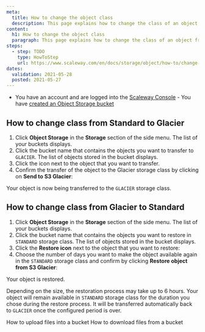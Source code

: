 ```yaml
---
meta:
  title: How to change the object class
  description: This page explains how to change the class of an object from Standard to Glacier and from Glacier to Standard.
content:
  h1: How to change the object class
  paragraph: This page explains how to change the class of an object from Standard to Glacier and from Glacier to Standard.
steps:
  - step: TODO
    type: HowToStep
    url: https://www.scaleway.com/en/docs/storage/object/how-to/change-object-classes
dates:
  validation: 2021-05-28
  posted: 2021-05-27
---
```


<Message type="requirement">

  - You have an account and are logged into the [Scaleway Console](https://console.scaleway.com)  - You have [created an Object Storage bucket](/storage/object/how-to/create-a-bucket/)

</Message>

## How to change class from Standard to Glacier

1. Click **Object Storage** in the **Storage** section of the side menu. The list of your buckets displays.
2. Click the bucket name that contains the objects you want to transfer to `GLACIER`. The list of objects stored in the bucket displays.
3. Click the <Icon name="glacier" /> icon next to the object that you want to transfer.
4. Confirm the transfer of the object to the Glacier storage class by clicking on **Send to S3 Glacier**: 
  <Lightbox src="scaleway-send-to-glacier.png" alt="" />

Your object is now being transferred to the `GLACIER` storage class.

## How to change class from Glacier to Standard

1. Click **Object Storage** in the **Storage** section of the side menu. The list of your buckets displays.
2. Click the bucket name that contains the objects you want to restore in `STANDARD` storage class. The list of objects stored in the bucket displays.
3. Click the **Restore icon** next to the object that you want to restore: 
4. Choose the number of days you want to make the object available again in the `STANDARD` storage class and confirm by clicking **Restore object from S3 Glacier**: 
  <Lightbox src="scaleway-restore-from-glacier.png" alt="" />

Your object is restored. 
<Message type="note">

Depending on the size, the restoration process may take up to 6 hours. Your object will remain available in `STANDARD` storage class for the duration you chose during the restore process. It will be transferred automatically back to `GLACIER` once the configured period is over. 

</Message>

<Navigation title="See Also">
  <PreviousButton to="/storage/object/how-to/upload-files-into-a-bucket/">How to upload files into a bucket</PreviousButton>
  <NextButton to="/storage/object/how-to/download-files-from-a-bucket/">How to download files from a bucket</NextButton>
</Navigation>
